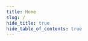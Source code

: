 ```yaml
---
title: Home
slug: /
hide_title: true
hide_table_of_contents: true
---
```



<div style={{display: 'flex', alignItems:'flex-start', flexDirection:'column', justifyContent:'flex-start',
  maxWidth:851
}}>
<Hero />

<div className="row" style={{ marginBottom: 64 }}>
  <div className="col col--4" style={{ padding: 8 }}>
    <GettingStartedCard
      name="Getting Started"
      description="A series of quick starts to get you off localhost"
      link="/getting-started/sell-access"
      image="/assets/flag.svg"
    />
  </div>
  <div className="col col--4" style={{ padding: 8 }}>
    <GettingStartedCard
      name="API Reference"
      description="Raw API references for our SDKs"
      target="_blank"
      link="https://dev.whop.com/v2.0/reference/home"
      image="/assets/sdk-reference.svg"
    />
  </div>
  <div className="col col--4" style={{ padding: 8 }}>
    <GettingStartedCard
      name="Support"
      description="Get in touch with our team"
      link="https://discord.gg/whop-discord"
      image="/assets/support.svg"
    />
  </div>
</div>

</div>
